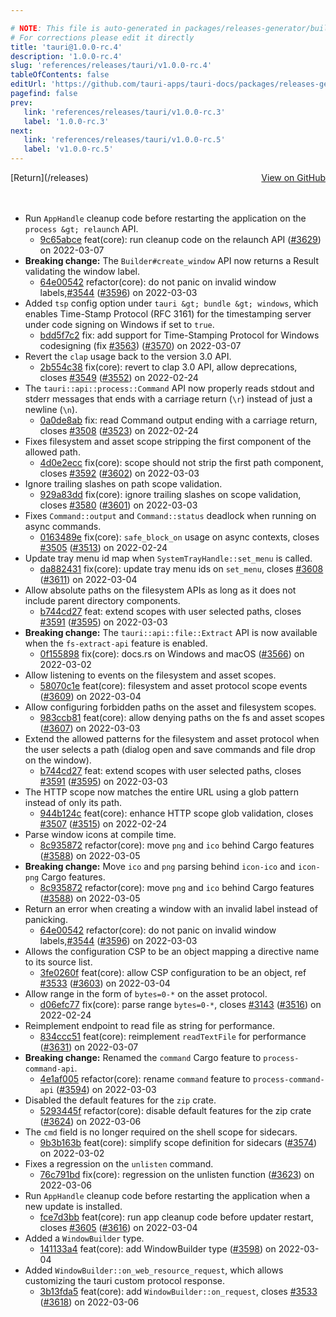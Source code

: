 ```yaml
---

# NOTE: This file is auto-generated in packages/releases-generator/build.ts
# For corrections please edit it directly
title: 'tauri@1.0.0-rc.4'
description: '1.0.0-rc.4'
slug: 'references/releases/tauri/v1.0.0-rc.4'
tableOfContents: false
editUrl: 'https://github.com/tauri-apps/tauri-docs/packages/releases-generator/build.ts'
pagefind: false
prev:
   link: 'references/releases/tauri/v1.0.0-rc.3'
   label: '1.0.0-rc.3'
next:
   link: 'references/releases/tauri/v1.0.0-rc.5'
   label: 'v1.0.0-rc.5'
---
```


<div style="margin-bottom:3rem; display: flex; justify-content: space-between; align-items: center"><span>[Return](/releases)</span><span><a href="https://github.com/tauri-apps/tauri/releases/tag/tauri-v1.0.0-rc.4">View on GitHub</a></span></div>

- Run `AppHandle` cleanup code before restarting the application on the `process &gt; relaunch` API.
  - [9c65abce](https://www.github.com/tauri-apps/tauri/commit/9c65abce1bd3895b7f8d9d4d8a449ac4802fce24) feat(core): run cleanup code on the relaunch API ([#3629](https://www.github.com/tauri-apps/tauri/pull/3629)) on 2022-03-07
- **Breaking change:** The `Builder#create_window` API now returns a Result validating the window label.
  - [64e00542](https://www.github.com/tauri-apps/tauri/commit/64e0054299c95f10ef5a1a9d3f914bbaeff3d73f) refactor(core): do not panic on invalid window labels,[#3544](https://www.github.com/tauri-apps/tauri/pull/3544) ([#3596](https://www.github.com/tauri-apps/tauri/pull/3596)) on 2022-03-03
- Added `tsp` config option under `tauri &gt; bundle &gt; windows`, which enables Time-Stamp Protocol (RFC 3161) for the timestamping
  server under code signing on Windows if set to `true`.
  - [bdd5f7c2](https://www.github.com/tauri-apps/tauri/commit/bdd5f7c2f03af4af8b60a9527e55bb18525d989b) fix: add support for Time-Stamping Protocol for Windows codesigning (fix [#3563](https://www.github.com/tauri-apps/tauri/pull/3563)) ([#3570](https://www.github.com/tauri-apps/tauri/pull/3570)) on 2022-03-07
- Revert the `clap` usage back to the version 3.0 API.
  - [2b554c38](https://www.github.com/tauri-apps/tauri/commit/2b554c38a5181b948d7674b6ef33e4049ca7d327) fix(core): revert to clap 3.0 API, allow deprecations, closes [#3549](https://www.github.com/tauri-apps/tauri/pull/3549) ([#3552](https://www.github.com/tauri-apps/tauri/pull/3552)) on 2022-02-24
- The `tauri::api::process::Command` API now properly reads stdout and stderr messages that ends with a carriage return (`\r`) instead of just a newline (`\n`).
  - [0a0de8ab](https://www.github.com/tauri-apps/tauri/commit/0a0de8ab6ed80b7722012e83636dff41a813b770) fix: read Command output ending with a carriage return, closes [#3508](https://www.github.com/tauri-apps/tauri/pull/3508) ([#3523](https://www.github.com/tauri-apps/tauri/pull/3523)) on 2022-02-24
- Fixes filesystem and asset scope stripping the first component of the allowed path.
  - [4d0e2ecc](https://www.github.com/tauri-apps/tauri/commit/4d0e2eccd9e0e1db16e6cc20613ffdc3dbe0474e) fix(core): scope should not strip the first path component, closes [#3592](https://www.github.com/tauri-apps/tauri/pull/3592) ([#3602](https://www.github.com/tauri-apps/tauri/pull/3602)) on 2022-03-03
- Ignore trailing slashes on path scope validation.
  - [929a83dd](https://www.github.com/tauri-apps/tauri/commit/929a83dd4d2614a119ab05122663669648e8c701) fix(core): ignore trailing slashes on scope validation, closes [#3580](https://www.github.com/tauri-apps/tauri/pull/3580) ([#3601](https://www.github.com/tauri-apps/tauri/pull/3601)) on 2022-03-03
- Fixes `Command::output` and `Command::status` deadlock when running on async commands.
  - [0163489e](https://www.github.com/tauri-apps/tauri/commit/0163489ed60ec0fe9486b5556ec0234499852a16) fix(core): `safe_block_on` usage on async contexts, closes [#3505](https://www.github.com/tauri-apps/tauri/pull/3505) ([#3513](https://www.github.com/tauri-apps/tauri/pull/3513)) on 2022-02-24
- Update tray menu id map when `SystemTrayHandle::set_menu` is called.
  - [da882431](https://www.github.com/tauri-apps/tauri/commit/da8824318affb50475f28b9c78c56da3fb048708) fix(core): update tray menu ids on `set_menu`, closes [#3608](https://www.github.com/tauri-apps/tauri/pull/3608) ([#3611](https://www.github.com/tauri-apps/tauri/pull/3611)) on 2022-03-04
- Allow absolute paths on the filesystem APIs as long as it does not include parent directory components.
  - [b744cd27](https://www.github.com/tauri-apps/tauri/commit/b744cd2758bbc5da39d6105fd82002dc6536dd16) feat: extend scopes with user selected paths, closes [#3591](https://www.github.com/tauri-apps/tauri/pull/3591) ([#3595](https://www.github.com/tauri-apps/tauri/pull/3595)) on 2022-03-03
- **Breaking change:** The `tauri::api::file::Extract` API is now available when the `fs-extract-api` feature is enabled.
  - [0f155898](https://www.github.com/tauri-apps/tauri/commit/0f1558980a0fb1d6c042988e173047f0590b6574) fix(core): docs.rs on Windows and macOS ([#3566](https://www.github.com/tauri-apps/tauri/pull/3566)) on 2022-03-02
- Allow listening to events on the filesystem and asset scopes.
  - [58070c1e](https://www.github.com/tauri-apps/tauri/commit/58070c1eb443c29b01638b7fc3f69aacdcc464a6) feat(core): filesystem and asset protocol scope events ([#3609](https://www.github.com/tauri-apps/tauri/pull/3609)) on 2022-03-04
- Allow configuring forbidden paths on the asset and filesystem scopes.
  - [983ccb81](https://www.github.com/tauri-apps/tauri/commit/983ccb815b1cb094ac681c2b36c69ec16f123b4e) feat(core): allow denying paths on the fs and asset scopes ([#3607](https://www.github.com/tauri-apps/tauri/pull/3607)) on 2022-03-03
- Extend the allowed patterns for the filesystem and asset protocol when the user selects a path (dialog open and save commands and file drop on the window).
  - [b744cd27](https://www.github.com/tauri-apps/tauri/commit/b744cd2758bbc5da39d6105fd82002dc6536dd16) feat: extend scopes with user selected paths, closes [#3591](https://www.github.com/tauri-apps/tauri/pull/3591) ([#3595](https://www.github.com/tauri-apps/tauri/pull/3595)) on 2022-03-03
- The HTTP scope now matches the entire URL using a glob pattern instead of only its path.
  - [944b124c](https://www.github.com/tauri-apps/tauri/commit/944b124ce04a15a415fcbb0afdfa78b0e900c97a) feat(core): enhance HTTP scope glob validation, closes [#3507](https://www.github.com/tauri-apps/tauri/pull/3507) ([#3515](https://www.github.com/tauri-apps/tauri/pull/3515)) on 2022-02-24
- Parse window icons at compile time.
  - [8c935872](https://www.github.com/tauri-apps/tauri/commit/8c9358725a17dcc2acaf4d10c3f654afdff586b0) refactor(core): move `png` and `ico` behind Cargo features ([#3588](https://www.github.com/tauri-apps/tauri/pull/3588)) on 2022-03-05
- **Breaking change:** Move `ico` and `png` parsing behind `icon-ico` and `icon-png` Cargo features.
  - [8c935872](https://www.github.com/tauri-apps/tauri/commit/8c9358725a17dcc2acaf4d10c3f654afdff586b0) refactor(core): move `png` and `ico` behind Cargo features ([#3588](https://www.github.com/tauri-apps/tauri/pull/3588)) on 2022-03-05
- Return an error when creating a window with an invalid label instead of panicking.
  - [64e00542](https://www.github.com/tauri-apps/tauri/commit/64e0054299c95f10ef5a1a9d3f914bbaeff3d73f) refactor(core): do not panic on invalid window labels,[#3544](https://www.github.com/tauri-apps/tauri/pull/3544) ([#3596](https://www.github.com/tauri-apps/tauri/pull/3596)) on 2022-03-03
- Allows the configuration CSP to be an object mapping a directive name to its source list.
  - [3fe0260f](https://www.github.com/tauri-apps/tauri/commit/3fe0260f4c7f47dba28b0d049c741d885bc6d356) feat(core): allow CSP configuration to be an object, ref [#3533](https://www.github.com/tauri-apps/tauri/pull/3533) ([#3603](https://www.github.com/tauri-apps/tauri/pull/3603)) on 2022-03-04
- Allow range in the form of `bytes=0-*` on the asset protocol.
  - [d06efc77](https://www.github.com/tauri-apps/tauri/commit/d06efc7704092a549c886be701122ad420db5543) fix(core): parse range `bytes=0-*`, closes [#3143](https://www.github.com/tauri-apps/tauri/pull/3143) ([#3516](https://www.github.com/tauri-apps/tauri/pull/3516)) on 2022-02-24
- Reimplement endpoint to read file as string for performance.
  - [834ccc51](https://www.github.com/tauri-apps/tauri/commit/834ccc51539401d36a7dfa1c0982623c9c446a4c) feat(core): reimplement `readTextFile` for performance ([#3631](https://www.github.com/tauri-apps/tauri/pull/3631)) on 2022-03-07
- **Breaking change:** Renamed the `command` Cargo feature to `process-command-api`.
  - [4e1af005](https://www.github.com/tauri-apps/tauri/commit/4e1af005a1fc80e911299b5fd6d6b0f3eb44f8e7) refactor(core): rename `command` feature to `process-command-api` ([#3594](https://www.github.com/tauri-apps/tauri/pull/3594)) on 2022-03-03
- Disabled the default features for the `zip` crate.
  - [5293445f](https://www.github.com/tauri-apps/tauri/commit/5293445f08f1484639ad9f56c45aad53039ba579) refactor(core): disable default features for the zip crate ([#3624](https://www.github.com/tauri-apps/tauri/pull/3624)) on 2022-03-06
- The `cmd` field is no longer required on the shell scope for sidecars.
  - [9b3b163b](https://www.github.com/tauri-apps/tauri/commit/9b3b163baa9b8eb2ef0bbc53f6303cc7a59a01af) feat(core): simplify scope definition for sidecars ([#3574](https://www.github.com/tauri-apps/tauri/pull/3574)) on 2022-03-02
- Fixes a regression on the `unlisten` command.
  - [76c791bd](https://www.github.com/tauri-apps/tauri/commit/76c791bd2b836d2055410e37e71716172a3f81ef) fix(core): regression on the unlisten function ([#3623](https://www.github.com/tauri-apps/tauri/pull/3623)) on 2022-03-06
- Run `AppHandle` cleanup code before restarting the application when a new update is installed.
  - [fce7d3bb](https://www.github.com/tauri-apps/tauri/commit/fce7d3bbae8d9e7e928a31b04a0a87dcaf4cd65f) feat(core): run app cleanup code before updater restart, closes [#3605](https://www.github.com/tauri-apps/tauri/pull/3605) ([#3616](https://www.github.com/tauri-apps/tauri/pull/3616)) on 2022-03-04
- Added a `WindowBuilder` type.
  - [141133a4](https://www.github.com/tauri-apps/tauri/commit/141133a414154631d42a0873c6abe2d76391b87d) feat(core): add WindowBuilder type ([#3598](https://www.github.com/tauri-apps/tauri/pull/3598)) on 2022-03-04
- Added `WindowBuilder::on_web_resource_request`, which allows customizing the tauri custom protocol response.
  - [3b13fda5](https://www.github.com/tauri-apps/tauri/commit/3b13fda56f515c708014c0396ed5ca295faaef84) feat(core): add `WindowBuilder::on_request`, closes [#3533](https://www.github.com/tauri-apps/tauri/pull/3533) ([#3618](https://www.github.com/tauri-apps/tauri/pull/3618)) on 2022-03-06

